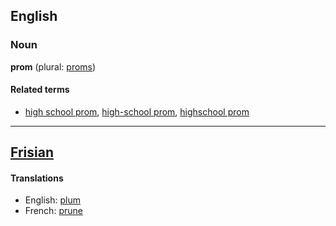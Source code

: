 ==English==
===Noun===
'''prom''' (plural: [[proms]])

====Related terms====
*[[high school prom]], [[high-school prom]], [[highschool prom]]

----
==[[Frisian]]==

====Translations====
*English: [[plum]]
*French: [[prune]]